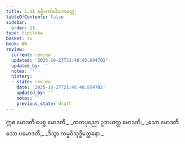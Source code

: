 ```yaml
---
title: 1.11 ဓမ္မိကော်ပါသကဝတ္ထု
tableOfContents: false
sidebar:
  order: 11
type: tipitaka
basket: su
book: dh
review:
  current: review
  updated: '2025-10-27T21:48:40.894702'
  updated_by: ''
  notes: ''
  history:
  - state: review
    date: '2025-10-27T21:48:40.894702'
    updated_by: ''
    notes: ''
    previous_state: draft
---
```



<ReviewStatus review={frontmatter.review} showDetails={true} />

<HypothesisAnnotation frontmatter={frontmatter} />

<DynamicBreadcrumb />

<Division number="16" book="dh" e="ch" v="18" p="15">

<Paragraph number="17" type="verses" book="dh">
ဣဓ မောဒတိ ပေစ္စ မောဒတိ,_  
_ကတပုညော ဥဘယတ္ထ မောဒတိ;_  
_သော မောဒတိ သော ပမောဒတိ,_  
_ဒိသွာ ကမ္မဝိသုဒ္ဓိမတ္တနော._
</Paragraph>
</Division>